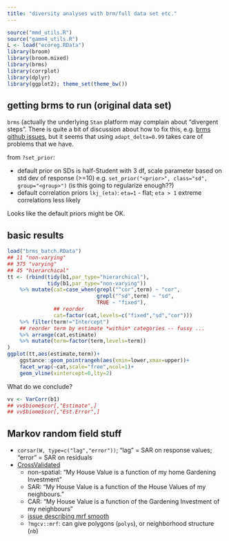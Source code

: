 ```yaml
---
title: "diversity analyses with brm/full data set etc."
---
```


```r
source("mmd_utils.R")
source("gamm4_utils.R")
L <- load("ecoreg.RData")
library(broom)
library(broom.mixed)
library(brms)
library(corrplot)
library(dplyr)
library(ggplot2); theme_set(theme_bw())
```


## getting brms to run (original data set)

`brms` (actually the underlying `Stan` platform may complain about "divergent steps". There is quite a bit of discussion about how to fix this, e.g. [brms github issues](https://github.com/paul-buerkner/brms/issues/128), but it seems that using `adapt_delta=0.99` takes care of problems that we have.

from `?set_prior`:

- default prior on SDs is half-Student with 3 df, scale parameter based on std dev of response (>=10) e.g. `set_prior("<prior>", class="sd", group="<group>")` (is this going to regularize enough??)
- default correlation priors `lkj_(eta)`: `eta=1` - flat; `eta > 1` extreme correlations less likely

Looks like the default priors might be OK.

## basic results

```r
load("brms_batch.RData")
## 11 "non-varying"
## 375 "varying"
## 45 "hierarchical"
tt <- (rbind(tidy(b1,par_type="hierarchical"),
             tidy(b1,par_type="non-varying"))
    %>% mutate(cat=case_when(grepl("^cor",term) ~ "cor",
                             grepl("^sd",term) ~ "sd",
                             TRUE ~ "fixed"),
               ## reorder
               cat=factor(cat,levels=c("fixed","sd","cor")))
    %>% filter(term!="Intercept")
    ## reorder term by estimate *within* categories -- fussy ...
    %>% arrange(cat,estimate)
    %>% mutate(term=factor(term,levels=term))
)
ggplot(tt,aes(estimate,term))+
    ggstance::geom_pointrangeh(aes(xmin=lower,xmax=upper))+
    facet_wrap(~cat,scale="free",ncol=1)+
    geom_vline(xintercept=0,lty=2)
```

What do we conclude?

```r
vv <- VarCorr(b1)
## vv$biome$cor[,"Estimate",]
## vv$biome$cor[,"Est.Error",]
```

## Markov random field stuff

- `corsar(W, type=c("lag","error"))`; "lag" = SAR on response values; "error" = SAR on residuals
- [CrossValidated](https://stats.stackexchange.com/questions/277/spatial-statistics-models-car-vs-sar)
     - non-spatial: "My House Value is a function of my home Gardening Investment"
     - SAR: "My House Value is a function of the House Values of my neighbours."
     - CAR: "My House Value is a function of the Gardening Investment of my neighbours"
	 - [issue describing mrf smooth](https://github.com/paul-buerkner/brms/issues/128)
	 - `?mgcv::mrf`: can give polygons (`polys`), or neighborhood structure (`nb`)


